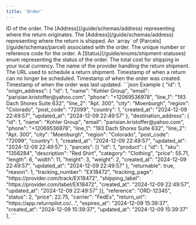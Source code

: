 ```yaml
---
title: 'Order'
---
```


<ResponseField name="id" type="integer" required>
    ID of the order.
</ResponseField>

<ResponseField name="origin_address" type="array" required>
    The [Address](/guide/schemas/address) representing where the return originates.
</ResponseField>

<ResponseField name="destination_address" type="array" required>
    The [Address](/guide/schemas/address) representing where the return is shipped.
</ResponseField>

<ResponseField name="parcels" type="array" required>
    An `array` of [Parcels](/guide/schemas/parcel) associated with the order.
</ResponseField>

<ResponseField name="reference" type="string" required>
    The unique number or reference code for the order.
</ResponseField>

<ResponseField name="status" type="integer" required>
    A [Status](/guide/enums/shipment-statuses) enum representing the status of the order.
</ResponseField>

<ResponseField name="price" type="decimal">
    The total cost for shipping in your local currency.
</ResponseField>

<ResponseField name="carrier" type="string">
    The name of the provider handling the return shipment.
</ResponseField>

<ResponseField name="return_url" type="string" required>
    The URL used to schedule a return shipment.
</ResponseField>

<ResponseField name="expires_at" type="string" required>
    Timestamp of when a return can no longer be scheduled.
</ResponseField>

<ResponseField name="created_at" type="string" required>
    Timestamp of when the order was created.
</ResponseField>

<ResponseField name="updated_at" type="string" required>
    Timestamp of when the order was last updated.
</ResponseField>

<ResponseExample>
    ```json Example
    {
        "id": 1,
        "origin_address": {
            "id": 1,
            "name": "Kohler Group",
            "email": "parisian.kristoffer@yahoo.com",
            "phone": "+12069536978",
            "line_1": "193 Dach Shores Suite 632",
            "line_2": "Apt. 300",
            "city": "Moenburgh",
            "region": "Colorado",
            "post_code": "72099",
            "country": 1,
            "created_at": "2024-12-09 22:49:57",
            "updated_at": "2024-12-09 22:49:57"
        },
        "destination_address": {
            "id": 1,
            "name": "Kohler Group",
            "email": "parisian.kristoffer@yahoo.com",
            "phone": "+12069536978",
            "line_1": "193 Dach Shores Suite 632",
            "line_2": "Apt. 300",
            "city": "Moenburgh",
            "region": "Colorado",
            "post_code": "72099",
            "country": 1,
            "created_at": "2024-12-09 22:49:57",
            "updated_at": "2024-12-09 22:49:57"
        },
        "parcels": [{
            "id": 1,
            "product": {
                "id": 1,
                "sku": "1356284",
                "description": "Red Shirt",
                "category": "Clothing",
                "price": 55.71,
                "length": 6,
                "width": 11,
                "height": 3,
                "weight": 2,
                "created_at": "2024-12-09 22:49:57",
                "updated_at": "2024-12-09 22:49:57"
            },
            "returnable": true,
            "reason": 1,
            "tracking_number": "EX18472",
            "tracking_page": "https://provider.com/track/EX18472",
            "shipping_label": "https://provider.com/label/EX18472",
            "created_at": "2024-12-09 22:49:57",
            "updated_at": "2024-12-09 22:49:57"
        }],
        "reference": "ORD-12345",
        "status": 2,
        "price": 22.75,
        "carrier": "FedEx",
        "return_url": "https://app.returnpilot.co/...",
        "expires_at": "2024-12-09 15:39:37",
        "created_at": "2024-12-09 15:39:37",
        "updated_at": "2024-12-09 15:39:37"
    },
    ```
</ResponseExample>